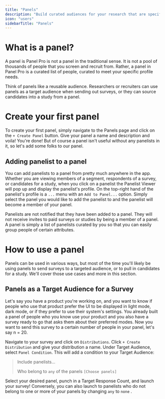 ```yaml
---
title: "Panels"
description: "Build curated audiences for your research that are specific to your needs profile needs."
icon: "users"
sidebarTitle: "Panels"
---
```


# What is a panel?

A panel is Panel Pro is not a panel in the traditional sense.  It is not a pool of thousands of people that you screen and recruit from.  Rather, a panel in Panel Pro is a curated list of people, curated to meet your specific profile needs.

Think of panels like a reusable audience.  Researchers or recruiters can use panels as a target audience when sending out surveys, or they can source candidates into a study from a panel.

# Create your first panel

To create your first panel, simply navigate to the Panels page and click on the `+ Create Panel` button.  Give your panel a name and description and voila\!  You're done\!  But of course a panel isn't useful without any panelists in it, so let's add some folks to our panel.

## Adding panelist to a panel

You can add panelists to a panel from pretty much anywhere in the app.  Whether you are viewing members of a segment, respondents of a survey, or candidates for a study, when you click on a panelist the Panelist Viewer will pop up and display the panelist's profile.  On the top-right hand of the panelist's profile is a `...` menu with an `Add to Panel...` option.  Simply select the panel you would like to add the panelist to and the panelist will become a member of your panel.

Panelists are not notified that they have been added to a panel.  They will not receive invites to paid surveys or studies by being a member of a panel.  A panel is simply a list of panelists curated by you so that you can easily group people of certain attributes.

# How to use a panel

Panels can be used in various ways, but most of the time you'll likely be using panels to send surveys to a targeted audience, or to pull in candidates for a study.  We'll cover those use cases and more in this section.

## Panels as a Target Audience for a Survey

Let's say you have a product you're working on, and you want to know if people who use that product prefer the UI to be displayed in light mode, dark mode, or if they prefer to use their system's settings.  You already built a panel of people who you know use your product and you also have a survey ready to go that asks them about their preferred modes.  Now you want to send this survey to a certain number of people in your panel, let's say n = 20.

Navigate to your survey and click on `Distributions`.  Click `+ Create Distribution` and give your distribution a name.  Under Target Audience, select `Panel Condition`.  This will add a condition to your Target Audience:

> Include panelists...
>
> Who belong to `any` of the panels `[Choose panels]`

Select your desired panel, punch in a Target Response Count, and launch your survey\!  Conversely, you can also launch to panelists who do not belong to one or more of your panels by changing `any` to `none` .